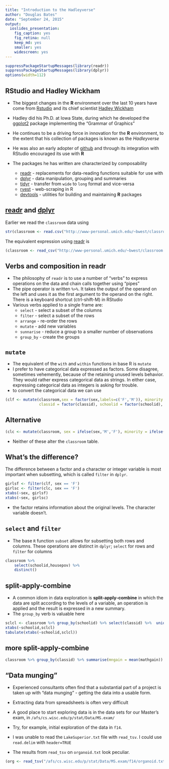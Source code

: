 ```yaml
---
title: "Introduction to the Hadleyverse"
author: "Douglas Bates"
date: "September 24, 2015"
output: 
  ioslides_presentation:
    fig_caption: yes
    fig_retina: null
    keep_md: yes
    smaller: yes
    widescreen: yes
---
```

```r
suppressPackageStartupMessages(library(readr))
suppressPackageStartupMessages(library(dplyr))
options(width=112)
```

## RStudio and Hadley Wickham

- The biggest changes in the __R__ environment over the last 10 years have come from [Rstudio](http://rstudio.com)
  and its chief scientist [Hadley Wickham](https://github.com/hadley)

- Hadley did his Ph.D. at Iowa State, during which he developed the [ggplot2](https://github.com/hadley/ggplot2) package implementing the "Grammar of Graphics"

- He continues to be a driving force in innovation for the __R__ environment, to the extent that his collection of packages is known as the _Hadleyverse_

- He was also an early adopter of [github](https://github.com) and through its integration with RStudio encouraged its use with __R__

- The packages he has written are characterized by composability
    * [readr](http://github.com/hadley/readr) - replacements for data-reading functions suitable for use with 
    * [dplyr](https://github.com/hadley/dplyr) - data manipulation, grouping and summaries
    * [tidyr](https://github.com/hadley/tidyr) - transfer from `wide` to `long` format and vice-versa
    * [rvest](https://github.com/hadley/rvest) - web-scraping in R
    * [devtools](https://github.com/hadley/devtools) - utilities for building and maintaining __R__ packages

## [readr](http://github.com/hadley/readr) and [dplyr](https://github.com/hadley/dplyr)

Earlier we read the `classroom` data using
```r
str(classroom <- read.csv("http://www-personal.umich.edu/~bwest/classroom.csv"))
```
The equivalent expression using  [readr](http://github.com/hadley/readr) is
```r
(classroom <- read_csv("http://www-personal.umich.edu/~bwest/classroom.csv"))
```

## Verbs and composition in readr

- The philosophy of `readr` is to use a number of "verbs" to express operations on the data and chain calls together using "pipes"
- The pipe operator is written `%>%`.  It takes the output of the operand on the left and uses it as the first argument to the operand on the right.  There is a keyboard shortcut (ctrl-shift-M) in RStudio
- Various verbs applied to a single frame are:
    * `select` - select a subset of the columns
    * `filter` - select a subset of the rows
    * `arrange` - re-order the rows
    * `mutate` - add new variables
    * `sunnarise` - reduce a group to a smaller number of observations
    * `group_by` - create the groups

## `mutate`

- The equivalent of the `with` and `within` functions in base R is `mutate`
- I prefer to have categorical data expressed as factors.  Some disagree, sometimes vehemently, because of the retaining unused levels behavior.  They would rather express categorical data as strings.  In either case, expressing categorical data as integers is asking for trouble.
- to convert the categorical data we can use
```r
(clf <- mutate(classroom,sex = factor(sex,labels=c('F','M')), minority = factor(minority,labels=c('N','Y')),
               classid = factor(classid), schoolid = factor(schoolid), childid = NULL))
```

## Alternative
```r
(clc <- mutate(classroom, sex = ifelse(sex,'M','F'), minority = ifelse(minority,'Y','N'), childid = NULL))
```

- Neither of these alter the `classroom` table.

## What's the difference?

The difference between a factor and a character or integer variable is most important when subsetting, which is called `filter` in `dplyr`.
```r
girlsf <- filter(clf, sex == 'F')
girlsc <- filter(clc, sex == 'F')
xtabs(~sex, girlsf)
xtabs(~sex, girlsc)
```
- the factor retains information about the original levels.  The character variable doesn't.


## `select` and `filter`

- The base `R` function `subset` allows for subsetting both rows and columns.  These operations are distinct in `dplyr`; `select` for rows and `filter` for columns

```r
classroom %>% 
    select(schoolid,housepov) %>% 
    distinct()
```

## split-apply-combine
- A common idiom in data exploration is __split-apply-combine__ in which the data are split according to the levels of a variable, an operation is applied and the result is expressed in a new summary.
- The `group_by` verb is valuable here
```r
sclcl <- classroom %>% group_by(schoolid) %>% select(classid) %>%  unique()
xtabs(~schoolid,sclcl)
tabulate(xtabs(~schoolid,sclcl))
```

## more split-apply-combine
```r
classroom %>% group_by(classid) %>% summarise(mngain = mean(mathgain))
```

## "Data munging"

- Experienced consultants often find that a substantial part of a project is taken up with "data munging" - getting the data into a usable form.

- Extracting data from spreadsheets is often very difficult

- A good place to start exploring data is in the data sets for our Master's exam, in `/afs/cs.wisc.edu/p/stat/Data/MS.exam/`

- Try, for example, initial exploration of the data in `f14`.

- I was unable to read the `LakeSuperior.txt` file with `read_tsv`.  I could use `read.delim` with `header=TRUE`

- The results from `read_tsv` on `organoid.txt` look peculiar.
```r
(org <- read_tsv("/afs/cs.wisc.edu/p/stat/Data/MS.exam/f14/organoid.txt"))
```

